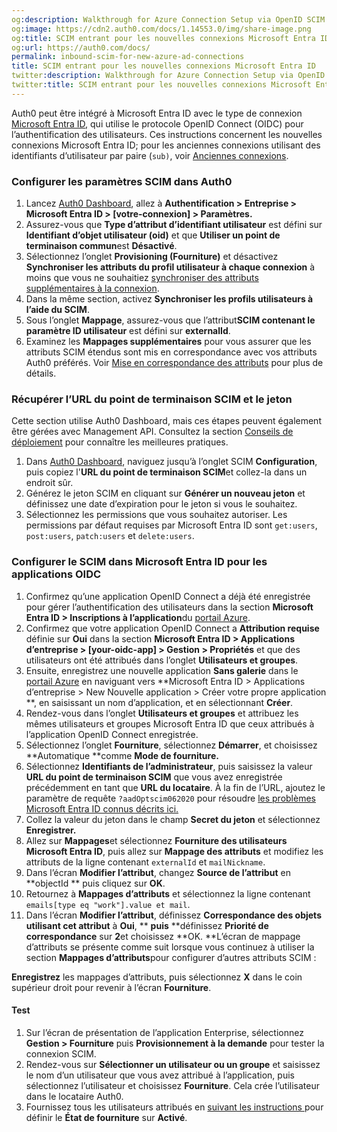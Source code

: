 ```yaml
---
og:description: Walkthrough for Azure Connection Setup via OpenID SCIM
og:image: https://cdn2.auth0.com/docs/1.14553.0/img/share-image.png
og:title: SCIM entrant pour les nouvelles connexions Microsoft Entra ID
og:url: https://auth0.com/docs/
permalink: inbound-scim-for-new-azure-ad-connections
title: SCIM entrant pour les nouvelles connexions Microsoft Entra ID
twitter:description: Walkthrough for Azure Connection Setup via OpenID SCIM
twitter:title: SCIM entrant pour les nouvelles connexions Microsoft Entra ID
---
```


Auth0 peut être intégré à Microsoft Entra ID avec le type de connexion [Microsoft Entra ID](/azure-active-directory/v2), qui utilise le protocole OpenID Connect (OIDC) pour l’authentification des utilisateurs. Ces instructions concernent les nouvelles connexions Microsoft Entra ID; pour les anciennes connexions utilisant des identifiants d’utilisateur par paire (`sub)`, voir [Anciennes connexions](/protocols/scim/configure-inbound-scim/inbound-scim-for-older-azure-ad-connections).

### Configurer les paramètres SCIM dans Auth0

1. Lancez [Auth0 Dashboard](%24%7Bmanage_url%7D/#/), allez à **Authentification > Entreprise > Microsoft Entra ID > [votre-connexion] > Paramètres.**
2. Assurez-vous que **Type d’attribut d’identifiant utilisateur** est défini sur **Identifiant d’objet utilisateur (oid)** et que **Utiliser un point de terminaison commun**est **Désactivé**.
3. Sélectionnez l’onglet **Provisioning (Fourniture)** et désactivez **Synchroniser les attributs du profil utilisateur à chaque connexion** à moins que vous ne souhaitiez [synchroniser des attributs supplémentaires à la connexion](/protocols/scim/configure-inbound-scim).
4. Dans la même section, activez **Synchroniser les profils utilisateurs à l’aide du SCIM**.
5. Sous l’onglet **Mappage**, assurez-vous que l’attribut**SCIM contenant le paramètre ID utilisateur** est défini sur **externalId**.
6. Examinez les **Mappages supplémentaires** pour vous assurer que les attributs SCIM étendus sont mis en correspondance avec vos attributs Auth0 préférés. Voir [Mise en correspondance des attributs](/authenticate/protocols/scim/configure-inbound-scim#attribute-mapping) pour plus de détails.

### Récupérer l’URL du point de terminaison SCIM et le jeton

Cette section utilise Auth0 Dashboard, mais ces étapes peuvent également être gérées avec Management API. Consultez la section [Conseils de déploiement](/authenticate/protocols/scim/configure-inbound-scim#deployment-guidelines) pour connaître les meilleures pratiques.

1. Dans [Auth0 Dashboard](%24%7Bmanage_url%7D/#/), naviguez jusqu’à l’onglet SCIM **Configuration**, puis copiez l'**URL du point de terminaison SCIM**et collez-la dans un endroit sûr.
2. Générez le jeton SCIM en cliquant sur **Générer un nouveau jeton** et définissez une date d’expiration pour le jeton si vous le souhaitez.
3. Sélectionnez les permissions que vous souhaitez autoriser. Les permissions par défaut requises par Microsoft Entra ID sont `get:users`, `post:users`, `patch:users` et `delete:users`.

### Configurer le SCIM dans Microsoft Entra ID pour les applications OIDC

1. Confirmez qu’une application OpenID Connect a déjà été enregistrée pour gérer l’authentification des utilisateurs dans la section **Microsoft Entra ID > Inscriptions à l’application**du [portail Azure](https://portal.azure.com).
2. Confirmez que votre application OpenID Connect a **Attribution requise** définie sur **Oui** dans la section **Microsoft Entra ID > Applications d’entreprise > [your-oidc-app] > Gestion > Propriétés** et que des utilisateurs ont été attribués dans l’onglet **Utilisateurs et groupes**.
3. Ensuite, enregistrez une nouvelle application **Sans galerie** dans le [portail Azure](https://portal.azure.com) en naviguant vers **Microsoft Entra ID > Applications d’entreprise > New Nouvelle application > Créer votre propre application **, en saisissant un nom d’application, et en sélectionnant **Créer**.
4. Rendez-vous dans l’onglet **Utilisateurs et groupes** et attribuez les mêmes utilisateurs et groupes Microsoft Entra ID que ceux attribués à l’application OpenID Connect enregistrée.
5. Sélectionnez l’onglet **Fourniture**, sélectionnez **Démarrer**, et choisissez **Automatique **comme **Mode de fourniture.**
6. Sélectionnez **Identifiants de l’administrateur**, puis saisissez la valeur **URL du point de terminaison SCIM** que vous avez enregistrée précédemment en tant que **URL du locataire**. À la fin de l’URL, ajoutez le paramètre de requête `?aadOptscim062020` pour résoudre [les problèmes Microsoft Entra ID connus décrits ici.](https://learn.microsoft.com/en-us/azure/active-directory/app-provisioning/application-provisioning-config-problem-scim-compatibility)
7. Collez la valeur du jeton dans le champ **Secret du jeton** et sélectionnez **Enregistrer.**
8. Allez sur **Mappages**et sélectionnez **Fourniture des utilisateurs Microsoft Entra ID**, puis allez sur **Mappage des attributs** et modifiez les attributs de la ligne contenant `externalId` et `mailNickname`.
9. Dans l’écran **Modifier l’attribut**, changez **Source de l’attribut** en **objectId ** puis cliquez sur **OK**.
10. Retournez à **Mappages d’attributs** et sélectionnez la ligne contenant `emails[type eq "work"].value et mail`.
11. Dans l’écran **Modifier l’attribut**, définissez **Correspondance des objets utilisant cet attribut** à **Oui**, ** **puis** **définissez **Priorité de correspondance** sur **2**et choisissez **OK. **L’écran de mappage d’attributs se présente comme suit lorsque vous continuez à utiliser la section **Mappages d’attributs**pour configurer d’autres attributs SCIM :

**Enregistrez** les mappages d’attributs, puis sélectionnez **X** dans le coin supérieur droit pour revenir à l’écran **Fourniture**.

#### Test

1. Sur l’écran de présentation de l’application Enterprise, sélectionnez **Gestion > Fourniture** puis **Provisionnement à la demande** pour tester la connexion SCIM.
2. Rendez-vous sur **Sélectionner un utilisateur ou un groupe** et saisissez le nom d’un utilisateur que vous avez attribué à l’application, puis sélectionnez l’utilisateur et choisissez **Fourniture**. Cela crée l’utilisateur dans le locataire Auth0.
3. Fournissez tous les utilisateurs attribués en [suivant les instructions ](https://learn.microsoft.com/en-us/entra/identity/app-provisioning/configure-automatic-user-provisioning-portal#provisioning-status)pour définir le **État de fourniture** sur **Activé**.